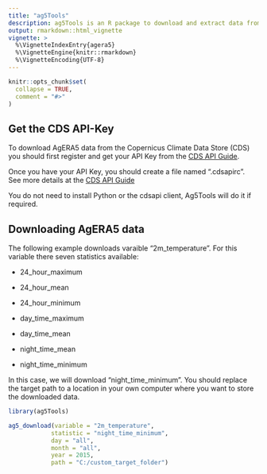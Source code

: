 ```yaml
---
title: "ag5Tools"  
description: ag5Tools is an R package to download and extract data from the Copernicus \\'Agrometeorological indicators from 1979 to present derived from reanalysis\\' dataset (AgERA5)."
output: rmarkdown::html_vignette
vignette: >
  %\VignetteIndexEntry{agera5}
  %\VignetteEngine{knitr::rmarkdown}
  %\VignetteEncoding{UTF-8}
---
```


```r
knitr::opts_chunk$set(
  collapse = TRUE,
  comment = "#>"
)
```
## Get the CDS API-Key
To download AgERA5 data from the Copernicus Climate Data Store (CDS) you should first register and get your
API Key from the [CDS API Guide](https://cds.climate.copernicus.eu/api-how-to).

Once you have your API Key, you should create a file named ".cdsapirc". See more details at the
[CDS API Guide](https://cds.climate.copernicus.eu/api-how-to)

You do not need to install Python or the cdsapi client, Ag5Tools will do it if required.

## Downloading AgERA5 data
The following example downloads varaible "2m_temperature". For this variable there seven statistics available:  

* 24_hour_maximum

* 24_hour_mean

* 24_hour_minimum

* day_time_maximum

* day_time_mean

* night_time_mean

* night_time_minimum  

In this case, we will download "night_time_minimum". You should replace the target path to 
a location in your own computer where you want to store the downloaded data.

```r
library(ag5Tools)

ag5_download(variable = "2m_temperature",
            statistic = "night_time_minimum",
            day = "all",
            month = "all",
            year = 2015,
            path = "C:/custom_target_folder")

```
